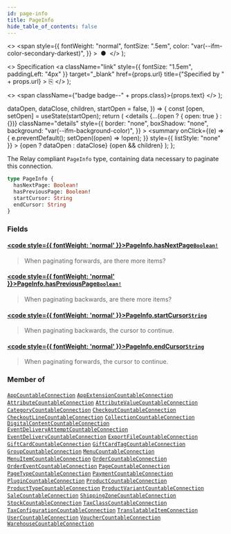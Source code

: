 ```yaml
---
id: page-info
title: PageInfo
hide_table_of_contents: false
---
```


  <>
    <span
      style={{
        fontWeight: "normal",
        fontSize: ".5em",
        color: "var(--ifm-color-secondary-darkest)",
      }}
    >
      &nbsp;●&nbsp;
    </span>
  </>
);

  <>
    Specification
    <a
      className="link"
      style={{ fontSize: "1.5em", paddingLeft: "4px" }}
      target="\_blank"
      href={props.url}
      title={"Specified by " + props.url}
    >
      ⎘
    </a>
  </>
);

  <>
    <span className={"badge badge--" + props.class}>{props.text}</span>
  </>
);


  dataOpen,
  dataClose,
  children,
  startOpen = false,
}) => {
  const [open, setOpen] = useState(startOpen);
  return (
    <details
      {...(open ? { open: true } : {})}
      className="details"
      style={{
        border: "none",
        boxShadow: "none",
        background: "var(--ifm-background-color)",
      }}
    >
      <summary
        onClick={(e) => {
          e.preventDefault();
          setOpen((open) => !open);
        }}
        style={{ listStyle: "none" }}
      >
        {open ? dataOpen : dataClose}
      </summary>
      {open && children}
    </details>
  );
};

The Relay compliant `PageInfo` type, containing data necessary to paginate this connection.

```graphql
type PageInfo {
  hasNextPage: Boolean!
  hasPreviousPage: Boolean!
  startCursor: String
  endCursor: String
}
```

### Fields

#### [<code style={{ fontWeight: 'normal' }}>PageInfo.<b>hasNextPage</b></code>](#)<Bullet />[`Boolean!`](../../../api-reference/miscellaneous/scalars/boolean) <Badge class="secondary" text="non-null"/> <Badge class="secondary" text="scalar"/>

> When paginating forwards, are there more items?

#### [<code style={{ fontWeight: 'normal' }}>PageInfo.<b>hasPreviousPage</b></code>](#)<Bullet />[`Boolean!`](../../../api-reference/miscellaneous/scalars/boolean) <Badge class="secondary" text="non-null"/> <Badge class="secondary" text="scalar"/>

> When paginating backwards, are there more items?

#### [<code style={{ fontWeight: 'normal' }}>PageInfo.<b>startCursor</b></code>](#)<Bullet />[`String`](../../../api-reference/miscellaneous/scalars/string) <Badge class="secondary" text="scalar"/>

> When paginating backwards, the cursor to continue.

#### [<code style={{ fontWeight: 'normal' }}>PageInfo.<b>endCursor</b></code>](#)<Bullet />[`String`](../../../api-reference/miscellaneous/scalars/string) <Badge class="secondary" text="scalar"/>

> When paginating forwards, the cursor to continue.

### Member of

[`AppCountableConnection`](../../../api-reference/apps/objects/app-countable-connection) <Badge class="secondary" text="object"/><Bullet />[`AppExtensionCountableConnection`](../../../api-reference/apps/objects/app-extension-countable-connection) <Badge class="secondary" text="object"/><Bullet />[`AttributeCountableConnection`](../../../api-reference/attributes/objects/attribute-countable-connection) <Badge class="secondary" text="object"/><Bullet />[`AttributeValueCountableConnection`](../../../api-reference/attributes/objects/attribute-value-countable-connection) <Badge class="secondary" text="object"/><Bullet />[`CategoryCountableConnection`](../../../api-reference/products/objects/category-countable-connection) <Badge class="secondary" text="object"/><Bullet />[`CheckoutCountableConnection`](../../../api-reference/checkout/objects/checkout-countable-connection) <Badge class="secondary" text="object"/><Bullet />[`CheckoutLineCountableConnection`](../../../api-reference/checkout/objects/checkout-line-countable-connection) <Badge class="secondary" text="object"/><Bullet />[`CollectionCountableConnection`](../../../api-reference/products/objects/collection-countable-connection) <Badge class="secondary" text="object"/><Bullet />[`DigitalContentCountableConnection`](../../../api-reference/products/objects/digital-content-countable-connection) <Badge class="secondary" text="object"/><Bullet />[`EventDeliveryAttemptCountableConnection`](../../../api-reference/miscellaneous/objects/event-delivery-attempt-countable-connection) <Badge class="secondary" text="object"/><Bullet />[`EventDeliveryCountableConnection`](../../../api-reference/miscellaneous/objects/event-delivery-countable-connection) <Badge class="secondary" text="object"/><Bullet />[`ExportFileCountableConnection`](../../../api-reference/miscellaneous/objects/export-file-countable-connection) <Badge class="secondary" text="object"/><Bullet />[`GiftCardCountableConnection`](../../../api-reference/gift-cards/objects/gift-card-countable-connection) <Badge class="secondary" text="object"/><Bullet />[`GiftCardTagCountableConnection`](../../../api-reference/gift-cards/objects/gift-card-tag-countable-connection) <Badge class="secondary" text="object"/><Bullet />[`GroupCountableConnection`](../../../api-reference/users/objects/group-countable-connection) <Badge class="secondary" text="object"/><Bullet />[`MenuCountableConnection`](../../../api-reference/menu/objects/menu-countable-connection) <Badge class="secondary" text="object"/><Bullet />[`MenuItemCountableConnection`](../../../api-reference/menu/objects/menu-item-countable-connection) <Badge class="secondary" text="object"/><Bullet />[`OrderCountableConnection`](../../../api-reference/orders/objects/order-countable-connection) <Badge class="secondary" text="object"/><Bullet />[`OrderEventCountableConnection`](../../../api-reference/orders/objects/order-event-countable-connection) <Badge class="secondary" text="object"/><Bullet />[`PageCountableConnection`](../../../api-reference/pages/objects/page-countable-connection) <Badge class="secondary" text="object"/><Bullet />[`PageTypeCountableConnection`](../../../api-reference/pages/objects/page-type-countable-connection) <Badge class="secondary" text="object"/><Bullet />[`PaymentCountableConnection`](../../../api-reference/payments/objects/payment-countable-connection) <Badge class="secondary" text="object"/><Bullet />[`PluginCountableConnection`](../../../api-reference/miscellaneous/objects/plugin-countable-connection) <Badge class="secondary" text="object"/><Bullet />[`ProductCountableConnection`](../../../api-reference/products/objects/product-countable-connection) <Badge class="secondary" text="object"/><Bullet />[`ProductTypeCountableConnection`](../../../api-reference/products/objects/product-type-countable-connection) <Badge class="secondary" text="object"/><Bullet />[`ProductVariantCountableConnection`](../../../api-reference/products/objects/product-variant-countable-connection) <Badge class="secondary" text="object"/><Bullet />[`SaleCountableConnection`](../../../api-reference/discounts/objects/sale-countable-connection) <Badge class="secondary" text="object"/><Bullet />[`ShippingZoneCountableConnection`](../../../api-reference/shipping/objects/shipping-zone-countable-connection) <Badge class="secondary" text="object"/><Bullet />[`StockCountableConnection`](../../../api-reference/products/objects/stock-countable-connection) <Badge class="secondary" text="object"/><Bullet />[`TaxClassCountableConnection`](../../../api-reference/taxes/objects/tax-class-countable-connection) <Badge class="secondary" text="object"/><Bullet />[`TaxConfigurationCountableConnection`](../../../api-reference/taxes/objects/tax-configuration-countable-connection) <Badge class="secondary" text="object"/><Bullet />[`TranslatableItemConnection`](../../../api-reference/miscellaneous/objects/translatable-item-connection) <Badge class="secondary" text="object"/><Bullet />[`UserCountableConnection`](../../../api-reference/users/objects/user-countable-connection) <Badge class="secondary" text="object"/><Bullet />[`VoucherCountableConnection`](../../../api-reference/discounts/objects/voucher-countable-connection) <Badge class="secondary" text="object"/><Bullet />[`WarehouseCountableConnection`](../../../api-reference/products/objects/warehouse-countable-connection) <Badge class="secondary" text="object"/>
